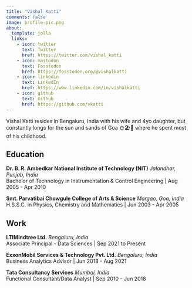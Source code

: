 ```yaml
---
title: "Vishal Katti"
comments: false
image: profile-pic.png
about:
  template: jolla
  links:
    - icon: twitter
      text: Twitter
      href: https://twitter.com/vishal_katti
    - icon: mastodon
      text: Fosstodon
      href: https://fosstodon.org/@vishalkatti 
    - icon: linkedin
      text: LinkedIn
      href: https://www.linkedin.com/in/vishalkatti
    - icon: github
      text: Github
      href: https://github.com/vkatti
---
```


Vishal Katti resides in Bengaluru, India with his wife and 4yo daughter, but constantly longs for the sun and sands of Goa 🌞🏖️🌴 where he spent most of his childhood.

## Education

**Dr. B. R. Ambedkar National Institute of Technology (NIT)** *Jalandhar, Punjab, India*\
Bachelor of Technology in Instrumentation & Control Engineering \| Aug 2005 - Apr 2010\

**Smt. Parvatibai Chowgule College of Arts & Science** *Margao, Goa, India*\
H.S.S.C. in Physics, Chemistry and Mathematics \| Jun 2003 - Apr 2005

## Work

**LTIMindtree Ltd.** *Bengaluru, India*  
Associate Principal - Data Sciences \| Sep 2021 to Present

**ExxonMobil Services & Technology Pvt. Ltd.** *Bengaluru, India*  
Business Analytics Advisor \| Jun 2018 - Aug 2021

**Tata Consultancy Services** *Mumbai, India*  
Functional Consultant/Data Analyst \| Sep 2010 - Jun 2018
